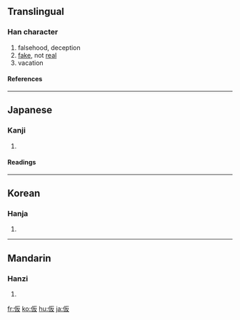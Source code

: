 {{see|假}}

==Translingual==
===Han character===
{{Han char|rn=9|rad=人|as=04|sn=6|four=|canj=人竹水 (OHE)}}
# falsehood, deception
# [[fake]], not [[real]]
# vacation
====References====
{{Han ref|kx=0094.060|dkj=00398|hdz=10124.050|uh=4EEE|ud=20206}}
----

==Japanese==
===Kanji===
{{ja-kanji|grade=5|rs=人04}}
# {{defn|Japanese}}
====Readings====
{{ja-readings|on=[[か]] (ka), [[け]] (ke)|kun=[[かり]] (kari), [[かりる]] (kariru), [[かりに]] (karini)}}
----
==Korean==
===Hanja===
{{ko-hanja|hangeul=[[가]], [[반]]|rv=ga, ban|mr=ka, pan}}
# {{defn|Korean}}
----
==Mandarin==
===Hanzi===
{{cmn-hanzi|pin=[[jiǎ]] ([[jia3]])|wg=chia<sup>3</sup>}}
# {{defn|Mandarin}}

[[fr:仮]]
[[ko:仮]]
[[hu:仮]]
[[ja:仮]]